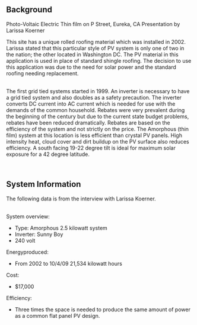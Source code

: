 == Background  ==

Photo-Voltaic Electric Thin film on P Street, Eureka, CA Presentation by Larissa Koerner 

This site has a unique rolled roofing material which was installed in 2002. Larissa stated that this particular style of PV system is only one of two in the nation; the other located in Washington DC. The PV material in this application is used in place of standard shingle roofing. The decision to use this application was due to the need for solar power and the standard roofing needing replacement. 

<br> The first grid tied systems started in 1999. An inverter is necessary to have a grid tied system and also doubles as a safety precaution. The inverter converts DC current into AC current which is needed for use with the demands of the common household. Rebates were very prevalent during the beginning of the century but due to the current state budget problems, rebates have been reduced dramatically. Rebates are based on the efficiency of the system and not strictly on the price. The Amorphous (thin film) system at this location is less efficient than crystal PV panels. High intensity heat, cloud cover and dirt buildup on the PV surface also reduces efficiency. A south facing 19-22 degree tilt is ideal for maximum solar exposure for a 42 degree latitude. 

<br> 

== System Information  ==

The following data is from the interview with Larissa Koerner. 

<br> System overview: 

*Type: Amorphous 2.5 kilowatt system 
*Inverter: Sunny Boy 
*240 volt

Energyproduced: 

*From 2002 to 10/4/09 21,534 kilowatt hours

Cost: 

*$17,000

Efficiency: 

*Three times the space is needed to produce the same amount of power as a common flat panel PV design.